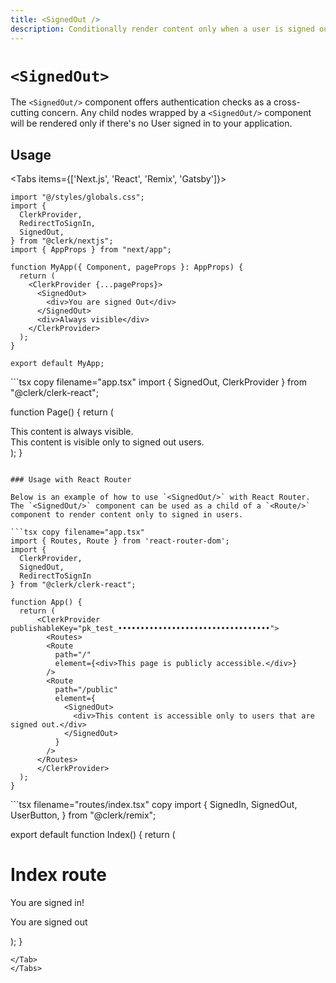 ```yaml
---
title: <SignedOut />
description: Conditionally render content only when a user is signed out.
---
```



# `<SignedOut>`

The `<SignedOut/>` component offers authentication checks as a cross-cutting concern. Any child nodes wrapped by a `<SignedOut/>` component will be rendered only if there's no User signed in to your application.

## Usage
<Tabs items={['Next.js', 'React', 'Remix', 'Gatsby']}>
<Tab>
```tsx copy filename="app.tsx"
import "@/styles/globals.css";
import {
  ClerkProvider,
  RedirectToSignIn,
  SignedOut,
} from "@clerk/nextjs";
import { AppProps } from "next/app";

function MyApp({ Component, pageProps }: AppProps) {
  return (
    <ClerkProvider {...pageProps}>
      <SignedOut>
        <div>You are signed Out</div>
      </SignedOut>
      <div>Always visible</div>
    </ClerkProvider>
  );
}

export default MyApp;
```
</Tab>
<Tab>
```tsx copy filename="app.tsx"
import { SignedOut, ClerkProvider } from "@clerk/clerk-react";

function Page() {
  return (
    <ClerkProvider publishableKey="pk_test_••••••••••••••••••••••••••••••••••">
      <section>
        <div>
          This content is always visible.
        </div>
        <SignedOut>
          <div>
            This content is visible only to signed out users.
          </div>
        </SignedOut>
      </section>
    </ClerkProvider>
  );
}
```

### Usage with React Router

Below is an example of how to use `<SignedOut/>` with React Router. The `<SignedOut/>` component can be used as a child of a `<Route/>` component to render content only to signed in users.

```tsx copy filename="app.tsx"
import { Routes, Route } from 'react-router-dom';
import {
  ClerkProvider,
  SignedOut,
  RedirectToSignIn
} from "@clerk/clerk-react";

function App() {
  return (
      <ClerkProvider publishableKey="pk_test_••••••••••••••••••••••••••••••••••">
        <Routes>
        <Route
          path="/"
          element={<div>This page is publicly accessible.</div>}
        />
        <Route
          path="/public"
          element={
            <SignedOut>
              <div>This content is accessible only to users that are signed out.</div>
            </SignedOut>
          }
        />
      </Routes>
      </ClerkProvider>
  );
}
```
</Tab>
<Tab>
```tsx filename="routes/index.tsx" copy
import {
  SignedIn,
  SignedOut,
  UserButton,
} from "@clerk/remix";

export default function Index() {
  return (
    <div>
      <SignedIn>
        <h1>Index route</h1>
        <p>You are signed in!</p>
        <UserButton />
      </SignedIn>
      <SignedOut>
      <p> You are signed out </p>
      </SignedOut>
    </div>
  );
}
```
</Tab>
</Tabs>
